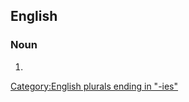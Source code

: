 ==English==

===Noun===
{{head|en|noun form}}

# {{plural of|familiarity|lang=en}}

[[Category:English plurals ending in "-ies"]]